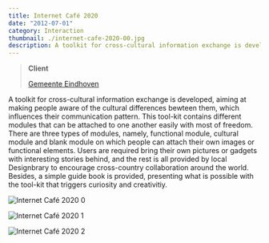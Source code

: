 ```yaml
---
title: Internet Café 2020
date: "2012-07-01"
category: Interaction
thumbnail: ./internet-cafe-2020-00.jpg
description: A toolkit for cross-cultural information exchange is developed.
---
```



> **Client**
>
> [Gemeente Eindhoven](https://www.eindhoven.nl/)

A toolkit for cross-cultural information exchange is developed, aiming at making people aware of the cultural differences bewteen them, which influences their communication pattern. This tool-kit contains different modules that can be attached to one another easily with most of freedom. There are three types of modules, namely, functional module, cultural module and blank module on which people can attach their own images or functional elements. Users are required bring their own pictures or gadgets with interesting stories behind, and the rest is all provided by local Designbrary to encourage cross-country collaboration around the world. Besides, a simple guide book is provided, presenting what is possible with the tool-kit that triggers curiosity and creativitiy.

<EmbedImage width="wide">

![Internet Café 2020 0](./internet-cafe-2020-00.jpg)

</EmbedImage>

<EmbedImage width="wide">

![Internet Café 2020 1](./internet-cafe-2020-01.jpg)

</EmbedImage>

<EmbedImage width="wide">

![Internet Café 2020 2](./internet-cafe-2020-02.jpg)

</EmbedImage>